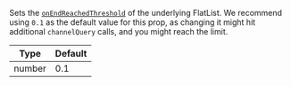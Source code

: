 Sets the [`onEndReachedThreshold`](https://reactnative.dev/docs/flatlist#onendreachedthreshold) of the underlying FlatList. We recommend using `0.1` as the default value for this prop, as changing it might hit additional `channelQuery` calls, and you might reach the limit.

| Type   | Default |
| ------ | ------- |
| number | 0.1     |
